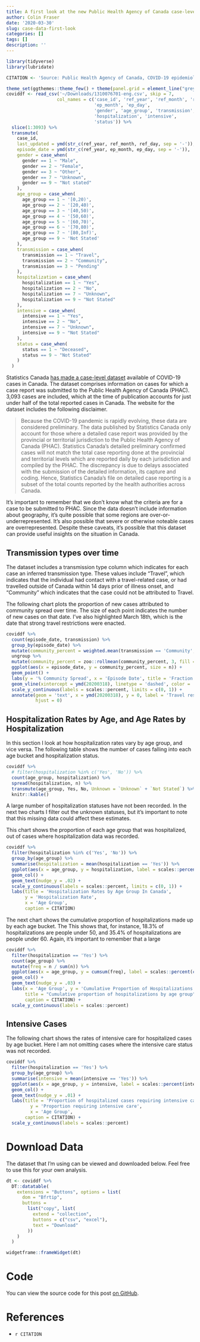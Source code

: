 ```yaml
---
title: A first look at the new Public Health Agency of Canada case-level data
author: Colin Fraser
date: '2020-03-30'
slug: case-data-first-look
categories: []
tags: []
description: ''
---
```


```r
library(tidyverse)
library(lubridate)

CITATION <- 'Source: Public Health Agency of Canada, COVID-19 epidemiological reports,\nwith contribution from Provincial/Territorial Ministries of Health.'

theme_set(ggthemes::theme_few() + theme(panel.grid = element_line("grey95")))
coviddf <- read_csv('~/Downloads/1310076701-eng.csv', skip = 7, 
                   col_names = c('case_id', 'ref_year', 'ref_month', 'ref_day',
                                 'ep_month', 'ep_day',
                                 'gender', 'age_group', 'transmission',
                                 'hospitalization', 'intensive',
                                 'status')) %>% 
  slice(1:3093) %>% 
  transmute(
    case_id,
    last_updated = ymd(str_c(ref_year, ref_month, ref_day, sep = '-')),
    episode_date = ymd(str_c(ref_year, ep_month, ep_day, sep = '-')),
    gender = case_when(
      gender == 1 ~ "Male",
      gender == 2 ~ "Female", 
      gender == 3 ~ "Other",
      gender == 7 ~ "Unknown", 
      gender == 9 ~ "Not stated"
    ),
    age_group = case_when(
      age_group == 1 ~ '[0,20)',
      age_group == 2 ~ '[20,40)',
      age_group == 3 ~ '[40,50)',
      age_group == 4 ~ '[50,60)',
      age_group == 5 ~ '[60,70)',
      age_group == 6 ~ '[70,80)',
      age_group == 7 ~ '[80,Inf)',
      age_group == 9 ~ 'Not Stated'
    ),
    transmission = case_when(
      transmission == 1 ~ "Travel",
      transmission == 2 ~ "Community",
      transmission == 3 ~ "Pending"
    ),
    hospitalization = case_when(
      hospitalization == 1 ~ "Yes",
      hospitalization == 2 ~ "No",
      hospitalization == 7 ~ "Unknown",
      hospitalization == 9 ~ "Not Stated"
    ),
    intensive = case_when(
      intensive == 1 ~ "Yes",
      intensive == 2 ~ "No",
      intensive == 7 ~ "Unknown",
      intensive == 9 ~ "Not Stated"
    ),
    status = case_when(
      status == 1 ~ "Deceased",
      status == 9 ~ "Not Stated"
    )
  )
```

Statistics Canada [has made a case-level dataset](https://www150.statcan.gc.ca/t1/tbl1/en/tv.action?pid=1310076701) available of COVID-19 cases in Canada. The dataset comprises information on cases for which a case report was submitted to the Public Health Agency of Canada (PHAC). 3,093 cases are included, which at the time of publication accounts for just under half of the total reported cases in Canada. The website for the dataset includes the following disclaimer.

> Because the COVID-19 pandemic is rapidly evolving, these data are considered preliminary. The data published by Statistics Canada only account for those where a detailed case report was provided by the provincial or territorial jurisdiction to the Public Health Agency of Canada (PHAC). Statistics Canada’s detailed preliminary confirmed cases will not match the total case reporting done at the provincial and territorial levels which are reported daily by each jurisdiction and compiled by the PHAC. The discrepancy is due to delays associated with the submission of the detailed information, its capture and coding. Hence, Statistics Canada’s file on detailed case reporting is a subset of the total counts reported by the health authorities across Canada.

It's important to remember that we don't know what the criteria are for a case to be submitted to PHAC. Since the data doesn't include information about geography, it's quite possible that some regions are over-or-underrepresented. It's also possible that severe or otherwise noteable cases are overrepresented. Despite these caveats, it's possible that this dataset can provide useful insights on the situation in Canada.


## Transmission types over time 

The dataset includes a transmission type column which indicates for each case an inferred transmission type. These values include "Travel", which indicates that the individual had contact with a travel-related case, or had travelled outside of Canada within 14 days prior of illness onset, and "Community" which indicates that the case could not be attributed to Travel.

The following chart plots the proportion of new cases attributed to community spread over time. The size of each point indicates the number of new cases on that date. I've also highlighted March 18th, which is the date that strong travel restrictions were enacted.

```r
coviddf %>% 
  count(episode_date, transmission) %>% 
  group_by(episode_date) %>% 
  mutate(community_percent = weighted.mean(transmission == 'Community', n)) %>% 
  ungroup %>% 
  mutate(community_percent = zoo::rollmean(community_percent, 3, fill = NA)) %>% 
  ggplot(aes(x = episode_date, y = community_percent, size = n)) +
  geom_point() +
  labs(y = '% Community Spread', x = 'Episode Date', title = 'Fraction of reported cases attributed to community spread', caption = CITATION, size = 'New Cases') +
  geom_vline(xintercept = ymd(20200318), linetype = 'dashed', color = 'grey') +
  scale_y_continuous(labels = scales::percent, limits = c(0, 1)) +
  annotate(geom = 'text', x = ymd(20200318), y = 0, label = 'Travel restrictions\nenacted', size = 2,
           hjust = 0)
```

## Hospitalization Rates by Age, and Age Rates by Hospitalization

In this section I look at how hospitalization rates vary by age group, and vice versa. The following table shows the number of cases falling into each age bucket and hospitalization status.

```r
coviddf %>% 
  # filter(hospitalization %in% c('Yes', 'No')) %>% 
  count(age_group, hospitalization) %>% 
  spread(hospitalization, n) %>% 
  transmute(age_group, Yes, No, Unknown = `Unknown` + `Not Stated`) %>% 
  knitr::kable()
```

A large number of hospitalization statuses have not been recorded. In the next two charts I filter out the unknown statuses, but it's important to note that this missing data could affect these estimates.

This chart shows the proportion of each age group that was hospitalized, out of cases where hospitalization data was recorded.

```r
coviddf %>% 
  filter(hospitalization %in% c('Yes', 'No')) %>% 
  group_by(age_group) %>% 
  summarise(hospitalization = mean(hospitalization == 'Yes')) %>% 
  ggplot(aes(x = age_group, y = hospitalization, label = scales::percent(hospitalization, accuracy = 1))) +
  geom_col() +
  geom_text(nudge_y = .02) +
  scale_y_continuous(labels = scales::percent, limits = c(0, 1)) +
  labs(title = 'Hospitalization Rates by Age Group In Canada',
       y = 'Hospitalization Rate',
       x = 'Age Group',
       caption = CITATION)
```

The next chart shows the cumulative proportion of hospitalizations made up by each age bucket. The This shows that, for instance, 18.3% of hospitalizations are people under 50, and 35.4% of hospitalizations are people under 60. Again, it's important to remember that a large 

```r
coviddf %>% 
  filter(hospitalization == 'Yes') %>% 
  count(age_group) %>% 
  mutate(freq = n / sum(n)) %>% 
  ggplot(aes(x = age_group, y = cumsum(freq), label = scales::percent(cumsum(freq)))) +
  geom_col() +
  geom_text(nudge_y = .03) +
  labs(x = 'Age Group', y = 'Cumulative Proportion of Hospitalizations',
       title = "Cumulative proportion of hospitalizations by age group", 
       caption = CITATION) +
  scale_y_continuous(labels = scales::percent)
```

## Intensive Cases

The following chart shows the rates of intensive care for hospitalized cases by age bucket. Here I am not omitting cases where the intensive care status was not recorded.

```r
coviddf %>% 
  filter(hospitalization == 'Yes') %>%
  group_by(age_group) %>% 
  summarise(intensive = mean(intensive == 'Yes')) %>% 
  ggplot(aes(x = age_group, y = intensive, label = scales::percent(intensive, accuracy = 1))) +
  geom_col() +
  geom_text(nudge_y = .01) +
  labs(title = 'Proportion of hospitalized cases requiring intensive care by age group',
         y = 'Proportion requiring intensive care',
         x = 'Age Group',
       caption = CITATION) +
  scale_y_continuous(labels = scales::percent)
```

# Download Data

The dataset that I'm using can be viewed and downloaded below. Feel free to use this for your own analysis.

```r
dt <- coviddf %>% 
  DT::datatable(
    extensions = "Buttons", options = list(
      dom = "Bfrtip",
      buttons =
        list("copy", list(
          extend = "collection",
          buttons = c("csv", "excel"),
          text = "Download"
        ))
    )
  )

widgetframe::frameWidget(dt)
```


# Code

You can view the source code for this post [on GitHub](http://github.com/colin-fraser/site/tree/master/content/post/2020-03-30-a-first-look-at-the-new-canada-cdc-case-data.Rmd).

# References
* `r CITATION`